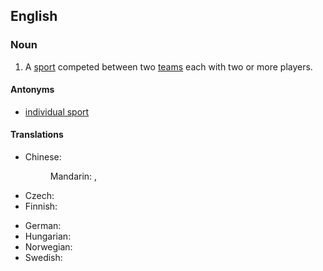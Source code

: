 ==English==

===Noun===
{{en-noun|head=[[team]] [[sport]]}}

# A [[sport]] competed between two [[teams]] each with two or more players.

====Antonyms====
*[[individual sport]]

====Translations====
{{trans-top|sport competed between two teams each with two or more players}}
* Chinese: 
*: Mandarin: {{t|cmn|團隊運動|sc=Hani}}, {{t|cmn|团队运动|tr=tuánduì yùndòng|sc=Hani}}
* Czech: {{t|cs|kolektivní sport|m}}
* Finnish: {{t|fi|joukkueurheilu}}
{{trans-mid}}
* German: {{t+|de|Mannschaftssport|m}}
* Hungarian: {{t+|hu|csapatsport}}
* Norwegian: {{t+|no|lagidrett|m}}
* Swedish: {{t+|sv|lagidrott|c}}
{{trans-bottom}}